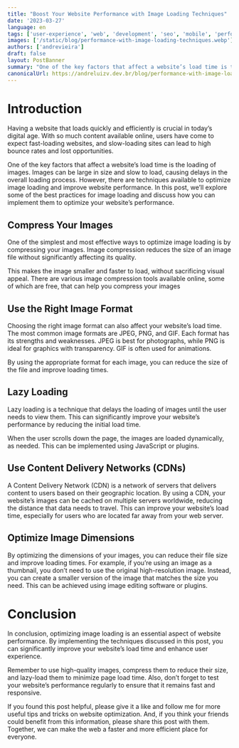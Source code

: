 ```yaml
---
title: "Boost Your Website Performance with Image Loading Techniques"
date: '2023-03-27'
language: en
tags: ['user-experience', 'web', 'development', 'seo', 'mobile', 'performance']
images: ['/static/blog/performance-with-image-loading-techniques.webp']
authors: ['andrevieira']
draft: false
layout: PostBanner
summary: "One of the key factors that affect a website’s load time is the loading of images. Images can be large in size and slow to load, causing delays in the overall loading process."
canonicalUrl: https://andreluizv.dev.br/blog/performance-with-image-loading-techniques
---
```


# Introduction
Having a website that loads quickly and efficiently is crucial in today’s digital age. With so much content available online, users have come to expect fast-loading websites, and slow-loading sites can lead to high bounce rates and lost opportunities.

One of the key factors that affect a website’s load time is the loading of images. Images can be large in size and slow to load, causing delays in the overall loading process. However, there are techniques available to optimize image loading and improve website performance. In this post, we’ll explore some of the best practices for image loading and discuss how you can implement them to optimize your website’s performance.

## Compress Your Images
One of the simplest and most effective ways to optimize image loading is by compressing your images. Image compression reduces the size of an image file without significantly affecting its quality.

This makes the image smaller and faster to load, without sacrificing visual appeal. There are various image compression tools available online, some of which are free, that can help you compress your images

## Use the Right Image Format
Choosing the right image format can also affect your website’s load time. The most common image formats are JPEG, PNG, and GIF. Each format has its strengths and weaknesses. JPEG is best for photographs, while PNG is ideal for graphics with transparency. GIF is often used for animations.

By using the appropriate format for each image, you can reduce the size of the file and improve loading times.

## Lazy Loading
Lazy loading is a technique that delays the loading of images until the user needs to view them. This can significantly improve your website’s performance by reducing the initial load time.

When the user scrolls down the page, the images are loaded dynamically, as needed. This can be implemented using JavaScript or plugins.

## Use Content Delivery Networks (CDNs)
A Content Delivery Network (CDN) is a network of servers that delivers content to users based on their geographic location. By using a CDN, your website’s images can be cached on multiple servers worldwide, reducing the distance that data needs to travel. This can improve your website’s load time, especially for users who are located far away from your web server.

## Optimize Image Dimensions
By optimizing the dimensions of your images, you can reduce their file size and improve loading times. For example, if you’re using an image as a thumbnail, you don’t need to use the original high-resolution image. Instead, you can create a smaller version of the image that matches the size you need. This can be achieved using image editing software or plugins.

# Conclusion
In conclusion, optimizing image loading is an essential aspect of website performance. By implementing the techniques discussed in this post, you can significantly improve your website’s load time and enhance user experience.

Remember to use high-quality images, compress them to reduce their size, and lazy-load them to minimize page load time. Also, don’t forget to test your website’s performance regularly to ensure that it remains fast and responsive.

If you found this post helpful, please give it a like and follow me for more useful tips and tricks on website optimization. And, if you think your friends could benefit from this information, please share this post with them. Together, we can make the web a faster and more efficient place for everyone.